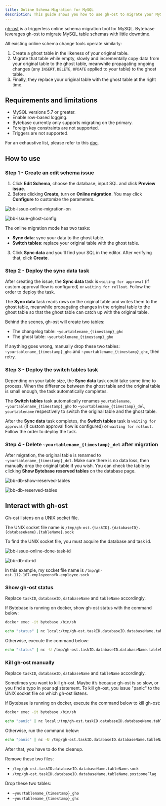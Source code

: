 ```yaml
---
title: Online Schema Migration for MySQL
description: This guide shows you how to use gh-ost to migrate your MySQL databases in Bytebase.
---
```


[gh-ost](https://github.com/github/gh-ost) is a triggerless online schema migration tool for MySQL. Bytebase leverages gh-ost to migrate MySQL table schemas with little downtime.

All existing online schema change tools operate similarly:

1. Create a ghost table in the likeness of your original table.
2. Migrate that table while empty, slowly and incrementally copy data from your original table to the ghost table, meanwhile propagating ongoing changes (any `INSERT`, `DELETE`, `UPDATE` applied to your table) to the ghost table.
3. Finally, they replace your original table with the ghost table at the right time.

## Requirements and limitations

- MySQL versions 5.7 or greater.
- Enable row-based logging.
- Bytebase currently only supports migrating on the primary.
- Foreign key constraints are not supported.
- Triggers are not supported.

For an exhaustive list, please refer to this [doc](https://github.com/github/gh-ost/blob/master/doc/requirements-and-limitations.md).

## How to use

### Step 1 - Create an edit schema issue

1. Click **Edit Schema**, choose the database, input SQL and click **Preview issue**.
2. Before clicking **Create**, turn on **Online migration**. You may click **Configure** to customize the parameters.

![bb-issue-online-migration-on](/content/docs/change-database/online-schema-migration-for-mysql/bb-issue-online-migration-on.webp)

![bb-issue-ghost-config](/content/docs/change-database/online-schema-migration-for-mysql/bb-issue-ghost-config.webp)

The online migration mode has two tasks:

- **Sync data**: sync your data to the ghost table.
- **Switch tables**: replace your original table with the ghost table.

3. Click **Sync data** and you'll find your SQL in the editor. After verifying that, click **Create**.

### Step 2 - Deploy the sync data task

After creating the issue, the **Sync data** task is `waiting for approval` (if custom approval flow is configured) or `waiting for rollout`. Follow the order to deploy the task.

The **Sync data** task reads rows on the original table and writes them to the ghost table, meanwhile propagating changes in the original table to the ghost table so that the ghost table can catch up with the original table.

Behind the scenes, gh-ost will create two tables:

- The changelog table: `~yourtablename_{timestamp}_ghc`
- The ghost table: `~yourtablename_{timestamp}_gho`

If anything goes wrong, manually drop these two tables: `~yourtablename_{timestamp}_gho` and `~yourtablename_{timestamp}_ghc`, then retry.

### Step 3 - Deploy the switch tables task

Depending on your table size, the **Sync data** task could take some time to process. When the difference between the ghost table and the original table is small enough, the task automatically completes.

The **Switch tables** task automatically renames `yourtablename`, `~yourtablename_{timestamp}_gho` to `~yourtablename_{timestamp}_del`, `yourtablename` respectively to switch the original table and the ghost table.

After the **Sync data** task completes, the **Switch tables** task is `waiting for approval` (if custom approval flow is configured) or `waiting for rollout`. Follow the order to deploy the task.

### Step 4 - Delete `~yourtablename_{timestamp}_del` after migration

After migration, the original table is renamed to `~yourtablename_{timestamp}_del`. Make sure there is no data loss, then manually drop the original table if you wish. You can check the table by clicking **Show Bytebase reserved tables** on the database page.

![bb-db-show-reserved-tables](/content/docs/change-database/online-schema-migration-for-mysql/bb-db-show-reserved-tables.webp)

![bb-db-reserved-tables](/content/docs/change-database/online-schema-migration-for-mysql/bb-db-reserved-tables.webp)

## Interact with gh-ost

Gh-ost listens on a UNIX socket file.

The UNIX socket file name is `/tmp/gh-ost.{taskID}.{databaseID}.{databaseName}.{tableName}.sock`

To find the UNIX socket file, you must acquire the database and task id.

![bb-issue-online-done-task-id](/content/docs/change-database/online-schema-migration-for-mysql/bb-issue-online-done-task-id.webp)

![bb-db-db-id](/content/docs/change-database/online-schema-migration-for-mysql/bb-db-db-id.webp)

In this example, my socket file name is `/tmp/gh-ost.112.107.employeenofk.employee.sock`

### Show gh-ost status

<Note>

Replace `taskID`, `databaseID`, `databaseName` and `tableName` accordingly.

</Note>

If Bytebase is running on docker, show gh-ost status with the command below:

```bash
docker exec -it bytebase /bin/sh
```

```bash
echo "status" | nc local:/tmp/gh-ost.taskID.databaseID.databaseName.tableName.sock
```

Otherwise, execute the command below:

```bash
echo "status" | nc -U /tmp/gh-ost.taskID.databaseID.databaseName.tableName.sock
```

### Kill gh-ost manually

<Note>

Replace `taskID`, `databaseID`, `databaseName` and `tableName` accordingly.

</Note>

Sometimes you want to kill gh-ost. Maybe it’s because gh-ost is so slow, or you find a typo in your sql statement.
To kill gh-ost, you issue "panic" to the UNIX socket file on which gh-ost listens.

If Bytebase is running on docker, execute the command below to kill gh-ost:

```bash
docker exec -it bytebase /bin/sh
```

```bash
echo "panic" | nc local:/tmp/gh-ost.taskID.databaseID.databaseName.tableName.sock
```

Otherwise, run the command below:

```bash
echo "panic" | nc -U /tmp/gh-ost.taskID.databaseID.databaseName.tableName.sock
```

After that, you have to do the cleanup.

Remove these two files:

- `/tmp/gh-ost.taskID.databaseID.databaseName.tableName.sock`
- `/tmp/gh-ost.taskID.databaseID.databaseName.tableName.postponeFlag`

Drop these two tables:

- `~yourtablename_{timestamp}_gho`
- `~yourtablename_{timestamp}_ghc`

